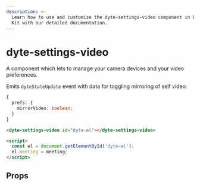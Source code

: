 ```yaml
---
description: >-
  Learn how to use and customize the dyte-settings-video component in Dyte's UI
  Kit with our detailed documentation.
---
```


# dyte-settings-video

A component which lets to manage your camera devices and your video preferences.

Emits `dyteStateUpdate` event with data for toggling mirroring of self video:

```ts
{
  prefs: {
    mirrorVideo: boolean;
  }
}
```

```html
<dyte-settings-video id="dyte-el"></dyte-settings-video>

<script>
  const el = document.getElementById('dyte-el');
  el.meeting = meeting;
</script>
```

## Props

<PropsTable of="dyte-settings-video" />

<head>
  <title>UI Kit dyte-settings-video</title>
</head>
